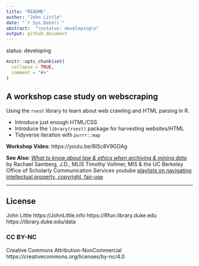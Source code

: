 ```yaml
---
title: "README"
author: "John Little"
date: "`r Sys.Date()`"
abstract:  "\nstatus: developing\n"
output: github_document
---
```


<!-- README.md is generated from README.Rmd. Please edit that file -->

status: developing  

```r
knitr::opts_chunk$set(
  collapse = TRUE,
  comment = "#>"
)
```

## A workshop case study on webscraping

<!-- badges: start -->
<!-- badges: end -->

Using the `rvest` library to learn about web crawling and HTML parsing in R.

- Introduce just enough HTML/CSS
- Introduce the `library(rvest)` package for harvesting websites/HTML
- Tidyverse iteration with `purrr::map`

**Workshop Video**:  https://youtu.be/8ISc8V9GDAg

**See Also**:  [_What to know about law & ethics when archiving & mining data_](slides/What to know about law & ethics_Archiving & Mining_15 Min_with notes.pdf) by Rachael Samberg, J.D., MLIS
Timothy Vollmer, MIS  & the UC Berkeley Office of Scholarly Communication Services youtube [playlists on navigating intellectual property, copyright, fair-use](https://www.youtube.com/channel/UCNUMwTyK0raTNNZVjhgB7KA/playlists)

***


## License
John Little
https://JohnLittle.info
https://Rfun.library.duke.edu
https://library.duke.edu/data

### CC BY-NC
Creative Commons Attribution-NonCommercial
https://creativecommons.org/licenses/by-nc/4.0